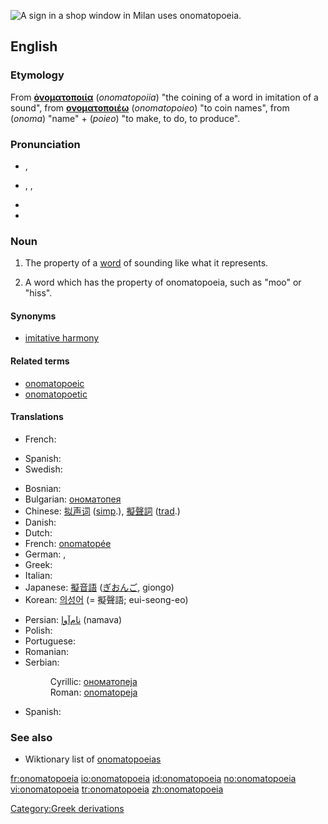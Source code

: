 [[Image:Clocks no tic tac.JPG|thumb|right|A sign in a shop window in Milan uses onomatopoeia.]]
{{wikipedia}}
{{was wotd|2006|April|10}}
==English==

===Etymology===
From {{AGr.}} '''[[ὀνοματοποιία]]''' (''onomatopoiia'') "the coining of a word in imitation of a sound", from '''[[ονοματοποιέω]]''' (''onomatopoieo'') "to coin names", from '''{{polytonic|[[ὄνομα]]}}''' (''onoma'') "name" + '''{{polytonic|[[ποιέω]]}}''' (''poieo'') "to make, to do, to produce".

===Pronunciation===
* {{a|RP}} {{IPA|/ˌɒnəˌmætə'piə/}}, {{SAMPA|/%Qn@%m{t@"pi@/}}
* {{a|US}} {{enPR|än'ə-măt'ə-pēʹə ''or'' än'ə-mät'ə-pēʹə}}, {{IPA|/ˌɑːnəˌmætə'piə/|/ˌɑːnəˌmɑːtə'piə/}}, {{SAMPA|/%A:n@%m{t@"pi@/ ''or'' /%A:n@%mA:t@"pi@/}}
* {{audio|en-us-onomatopoeia.ogg|Audio (US)}}
* {{rhymes|iə}}

===Noun===
{{en-noun|s|-}}

# {{uncountable}} The property of a [[word]] of sounding like what it represents.
# {{countable}} A word which has the property of onomatopoeia, such as "moo" or "hiss".

====Synonyms====
*[[imitative harmony]]

====Related terms====
*[[onomatopoeic]]
*[[onomatopoetic]]

====Translations====
{{trans-top|property}}
* French: {{t+|fr|onomatopée|f}}
{{trans-mid}}
* Spanish: {{t-|es|onomatopeya|f}}
* Swedish: {{t+|sv|onomatopoesi}}
{{trans-bottom}}

{{trans-top|word with this property}}
* Bosnian: {{t-|bs|onomatopeja|f}}
* Bulgarian: [[ономатопея#Bulgarian|ономатопея]] {{f}}
* Chinese: [[拟声词]] ([[Simplified Chinese|simp]].), [[擬聲詞]] ([[Traditional Chinese|trad]].)
* Danish: {{t|da|lydord}}
* Dutch: {{t+|nl|onomatopee}}
* French: [[onomatopée]] {{f}}
* German: {{t-|de|Onomatopoese|f}}, {{t-|de|Onomatopöie|f}}
* Greek: {{t+|el|ονοματοποιία|f|sc=Grek}}
* Italian: {{t+|it|onomatopea}}
* Japanese: [[擬音語]] ([[ぎおんご]], giongo)
* Korean: [[의성어]] (= 擬聲語; eui-seong-eo)
{{trans-mid}}
* Persian: [[نام‌آوا]] (namava)
* Polish: {{t-|pl|onomatopeja|f}}
* Portuguese: {{t+|pt|onomatopéia}}
* Romanian: {{t+|ro|onomatopee|f}}
* Serbian:
*: Cyrillic: [[ономатопеја#Serbian|ономатопеја]] {{f}}
*: Roman: [[onomatopeja#Serbian|onomatopeja]] {{f}}
* Spanish: {{t-|es|onomatopeya}}
{{trans-bottom}}

===See also===
*Wiktionary list of [[:Category:Onomatopoeia|onomatopoeias]]

[[Category:Greek derivations]]

[[fr:onomatopoeia]]
[[io:onomatopoeia]]
[[id:onomatopoeia]]
[[no:onomatopoeia]]
[[vi:onomatopoeia]]
[[tr:onomatopoeia]]
[[zh:onomatopoeia]]